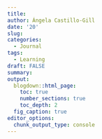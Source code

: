```yaml
---
title: 
author: Ángela Castillo-Gill
date: '20'
slug: 
categories:
  - Journal
tags: 
  - Learning
draft: FALSE
summary: 
output:
  blogdown::html_page:
    toc: true
    number_sections: true
    toc_depth: 2
  fig_caption: true
editor_options: 
  chunk_output_type: console
---
```



